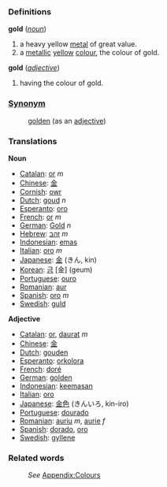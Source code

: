 ===Definitions===
;'''gold''' (''[[noun]]'')
#a heavy yellow [[metal]] of great value.
#a [[metallic]] [[yellow]] [[color|colour]], the colour of gold.
;'''gold''' (''[[adjective]]'')
#having the colour of gold.

===[[Synonym]]===
:[[golden]] (as an [[adjective]])

===Translations===

'''Noun'''
* [[Catalan]]: [[or]] ''m''
* [[Chinese]]: [[金]]
* [[Cornish]]: [[owr]]
* [[Dutch]]: [[goud]] ''n''
* [[Esperanto]]: [[oro]]
* [[French]]: [[or]] ''m''
* [[German]]: [[Gold]] ''n''
* [[Hebrew]]: [[זהב]] ''m''
* [[Indonesian]]: [[emas]]
* [[Italian]]: [[oro]] ''m''
* [[Japanese]]: [[金]] (きん, kin)
* [[Korean]]: [[금]] [金] (geum)
* [[Portuguese]]: [[ouro]]
* [[Romanian]]: [[aur]]
* [[Spanish]]: [[oro]] ''m''
* [[Swedish]]: [[guld]]

'''Adjective'''
* [[Catalan]]: [[or]], [[daurat]] ''m''
* [[Chinese]]: [[金]]
* [[Dutch]]: [[gouden]]
* [[Esperanto]]: [[orkolora]]
* [[French]]: [[doré]]
* [[German]]: [[golden]]
* [[Indonesian]]: [[emas|keemasan]]
* [[Italian]]: [[oro]]
* [[Japanese]]: [[金色]] (きんいろ, kin-iro)
* [[Portuguese]]: [[dourado]]
* [[Romanian]]: [[auriu]] ''m'', [[aurie]] ''f''
* [[Spanish]]: [[dorado]], [[oro]]
* [[Swedish]]: [[gyllene]]

===Related words===
:''See'' [[Wiktionary_Appendix:Colours|Appendix:Colours]]
